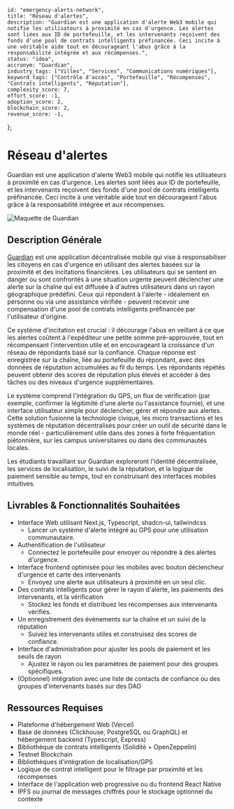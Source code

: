    id: "emergency-alerts-network",
    title: "Réseau d'alertes",
    description: "Guardian est une application d'alerte Web3 mobile qui notifie les utilisateurs à proximité en cas d'urgence. Les alertes sont liées aux ID de portefeuille, et les intervenants reçoivent des fonds d'une pool de contrats intelligents préfinancée. Ceci incite à une véritable aide tout en décourageant l'abus grâce à la responsabilité intégrée et aux récompenses.",
    status: "idea",
    accronym: "Guardian",
    industry_tags: ["Villes", "Services", "Communications numériques"],
    keyword_tags: ["Contrôle d'accès", "Portefeuille", "Récompenses", "Contrats intelligents", "Réputation"],
    complexity_score: 7,
    effort_score: -1,
    adoption_score: 2,
    blockchain_score: 2,
    revenue_score: -1,
};

# Réseau d'alertes

Guardian est une application d'alerte Web3 mobile qui notifie les utilisateurs à proximité en cas d'urgence. Les alertes sont liées aux ID de portefeuille, et les intervenants reçoivent des fonds d'une pool de contrats intelligents préfinancée. Ceci incite à une véritable aide tout en décourageant l'abus grâce à la responsabilité intégrée et aux récompenses.

![Maquette de Guardian](/images/project/emergency-alerts-network.jpg)

## Description Générale

[Guardian](https://guardian.monark.io) est une application décentralisée mobile qui vise à responsabiliser les citoyens en cas d'urgence en utilisant des alertes basées sur la proximité et des incitations financières. Les utilisateurs qui se sentent en danger ou sont confrontés à une situation urgente peuvent déclencher une alerte sur la chaîne qui est diffusée à d'autres utilisateurs dans un rayon géographique prédéfini. Ceux qui répondent à l'alerte - idéalement en personne ou via une assistance vérifiée - peuvent recevoir une compensation d'une pool de contrats intelligents préfinancée par l'utilisateur d'origine.

Ce système d'incitation est crucial : il décourage l'abus en veillant à ce que les alertes coûtent à l'expéditeur une petite somme pré-approuvée, tout en récompensant l'intervention utile et en encourageant la croissance d'un réseau de répondants basé sur la confiance. Chaque réponse est enregistrée sur la chaîne, liée au portefeuille du répondant, avec des données de réputation accumulées au fil du temps. Les répondants répétés peuvent obtenir des scores de réputation plus élevés et accéder à des tâches ou des niveaux d'urgence supplémentaires.

Le système comprend l'intégration du GPS, un flux de vérification (par exemple, confirmer la légitimité d'une alerte ou l'assistance fournie), et une interface utilisateur simple pour déclencher, gérer et répondre aux alertes. Cette solution fusionne la technologie civique, les micro transactions et les systèmes de réputation décentralisés pour créer un outil de sécurité dans le monde réel - particulièrement utile dans des zones à forte fréquentation piétonnière, sur les campus universitaires ou dans des communautés locales.

Les étudiants travaillant sur Guardian exploreront l'identité décentralisée, les services de localisation, le suivi de la réputation, et la logique de paiement sensible au temps, tout en construisant des interfaces mobiles intuitives.

## Livrables & Fonctionnalités Souhaitées

- Interface Web utilisant Next.js, Typescript, shadcn-ui, tailwindcss
    - Lancer un système d'alerte intégré au GPS pour une utilisation communautaire.
- Authentification de l'utilisateur 
    - Connectez le portefeuille pour envoyer ou répondre à des alertes d'urgence.
- Interface frontend optimisée pour les mobiles avec bouton déclencheur d'urgence et carte des intervenants
    - Envoyez une alerte aux utilisateurs à proximité en un seul clic. 
- Des contrats intelligents pour gérer le rayon d'alerte, les paiements des intervenants, et la vérification
    - Stockez les fonds et distribuez les récompenses aux intervenants vérifiés.
- Un enregistrement des événements sur la chaîne et un suivi de la réputation
    - Suivez les intervenants utiles et construisez des scores de confiance.
- Interface d'administration pour ajuster les pools de paiement et les seuils de rayon
    - Ajustez le rayon ou les paramètres de paiement pour des groupes spécifiques.
- (Optionnel) intégration avec une liste de contacts de confiance ou des groupes d'intervenants basés sur des DAO 

## Ressources Requises

- Plateforme d'hébergement Web (Vercel)
- Base de données (Clickhouse, PostgreSQL ou GraphQL) et hébergement backend (Typescript, Express)
- Bibliothèque de contrats intelligents (Solidité + OpenZeppelin)
- Testnet Blockchain
- Bibliothèques d'intégration de localisation/GPS
- Logique de contrat intelligent pour le filtrage par proximité et les récompenses
- Interface de l'application web progressive ou du frontend React Native
- IPFS ou journal de messages chiffrés pour le stockage optionnel du contexte

